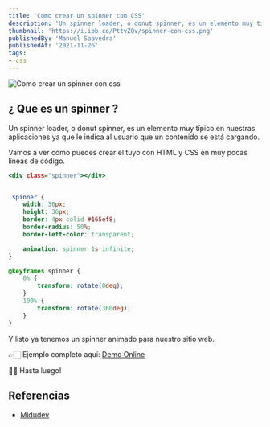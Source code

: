 ---
title: 'Como crear un spinner con CSS'
description: 'Un spinner loader, o donut spinner, es un elemento muy típico en nuestras aplicaciones ya que le indica al usuario que un contenido se está cargando.'
thumbnail: 'https://i.ibb.co/PttvZQv/spinner-con-css.png'
publishedBy: 'Manuel Saavedra'
publishedAt: '2021-11-26'
tags: 
- css
---

<img
    className="img-responsive featured"
    alt="Como crear un spinner con css"
    src="https://i.ibb.co/PttvZQv/spinner-con-css.png"
/>

## ¿ Que es un spinner ?

Un spinner loader, o donut spinner, es un elemento muy típico en nuestras aplicaciones ya que le indica al usuario que un contenido se está cargando.

Vamos a ver cómo puedes crear el tuyo con HTML y CSS en muy pocas líneas de código.

```html:/index.html
<div class="spinner"></div>
```


```css:/style.css

.spinner {
	width: 36px;
	height: 36px;
	border: 4px solid #165ef8;
	border-radius: 50%;
	border-left-color: transparent;

	animation: spinner 1s infinite;
}

@keyframes spinner {
	0% {
		transform: rotate(0deg);
	}
	100% {
		transform: rotate(360deg);
	}
}
``` 

Y listo ya tenemos un spinner animado para nuestro sitio web.


👉🏻 Ejemplo completo aquí: <a href="https://manshort.vercel.app/803aza" target="_blank" rel="noreferrer">Demo Online</a>

👋🏽 Hasta luego!

## Referencias

- [Midudev](https://midu.dev/como-crear-un-spinner-con-css/)


